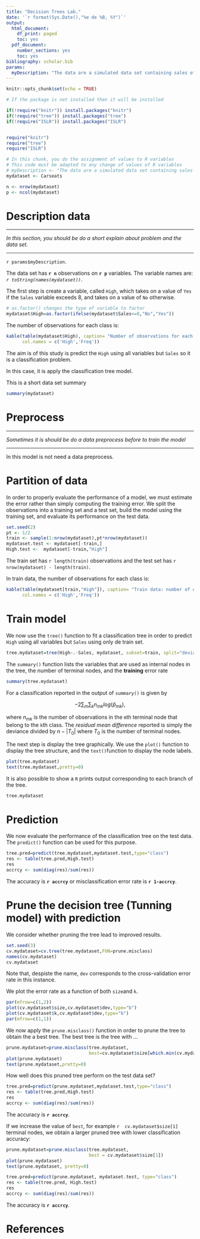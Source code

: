 ```yaml
---
title: "Decision Trees Lab."
date: '`r format(Sys.Date(),"%e de %B, %Y")`'
output:
  html_document:
    df_print: paged
    toc: yes
  pdf_document:
    number_sections: yes
    toc: yes
bibliography: scholar.bib
params:
  myDescription: "The data are a simulated data set containing sales of child car seats at different stores [@james2013introduction]"
---
```



\newpage


```r
knitr::opts_chunk$set(echo = TRUE)
```


```r
# If the package is not installed then it will be installed

if(!require("knitr")) install.packages("knitr")
if(!require("tree")) install.packages("tree")
if(!require("ISLR")) install.packages("ISLR")


require("knitr")
require("tree")
require("ISLR")


```


```r
# In this chunk, you do the assignment of values to R variables
# This code must be adapted to any change of values of R variables
# myDescription <- "The data are a simulated data set containing sales of child car seats at different stores [@james2013introduction]"
mydataset <- Carseats
```


```r
n <- nrow(mydataset)
p <- ncol(mydataset)
```

# Description data

***
_In this section,  you should be do a short explain about problem and the data set._

***


`r params$myDescription`. 

The data set has **`r n`** observations on **`r p`** variables. The variable names are: *`r toString(names(mydataset))`*.

The first step is create a variable, called `High`, which takes on a value of `Yes` if the `Sales`  variable exceeds 8, and takes on a value of `No` otherwise.

```r
# as.factor() changes the type of variable to factor
mydataset$High=as.factor(ifelse(mydataset$Sales<=8,"No","Yes"))
```

The number of observations for each class is:


```r
kable(table(mydataset$High), caption= "Number of observations for each class",
      col.names = c('High','Freq'))
```


The aim is of this study is predict the `High`  using all variables but `Sales` so it is a classification problem.

In this case, it is apply the classification tree model.

This is a short  data set summary

```r
summary(mydataset)
```



# Preprocess

***
_Sometimes it is  should be do a data preprocess before to train the model_

***

In this model is not need a data preprocess. 


# Partition of data

In order to properly evaluate the performance of a model, we must estimate the error rather than simply computing the training error. We split the observations into a training set and a test set, build the model using the training set, and evaluate its performance on the test data.


```r
set.seed(2)
pt <- 1/2
train <- sample(1:nrow(mydataset),pt*nrow(mydataset))
mydataset.test <- mydataset[-train,]
High.test <-  mydataset[-train,"High"]
```

The train set has `r length(train)` observations and the test set has `r nrow(mydataset) - length(train)`.

In train data, the number of observations for each class is:

```r
kable(table(mydataset[train,"High"]), caption= "Train data: number of observations for each class",
      col.names = c('High','Freq'))
```

# Train model 

We now use the `tree()` function to fit a classification tree in order to predict `High` using all variables but `Sales` using only de train set.

```r
tree.mydataset=tree(High~.-Sales, mydataset, subset=train, split="deviance")
```

The `summary()` function lists the variables that are used as internal nodes in the tree, the number of terminal nodes, and the **training** error rate

```r
summary(tree.mydataset)
```

For a classification reported in the output of `summary()` is given by

$$
-2 \sum_m \sum_k n_{mk} log(\hat{p}_{mk}),
$$

where $n_{mk}$ is the number of observations in the `m`th terminal node that belong to the `k`th class. The *residual mean difference* reported is simply the deviance divided by $n - |T_0|$ where $T_0$ is the number of terminal nodes. 


The next step is display the tree graphically. We use the `plot()` function to display the tree structure, and the `text()`function to display the node labels. 

```r
plot(tree.mydataset)
text(tree.mydataset,pretty=0)
```

It is also possible to show a `R` prints output corresponding to each branch of the tree. 

```r
tree.mydataset
```


# Prediction

We now evaluate the performance of the classification tree on the test data. The `predict()` function can be used for this purpose.


```r
tree.pred=predict(tree.mydataset,mydataset.test,type="class")
res <- table(tree.pred,High.test)
res
accrcy <- sum(diag(res)/sum(res))
```


The accuracy is **`r accrcy`** or misclassification error rate is **`r 1-accrcy`**.



# Prune the decision tree (Tunning model) with prediction

We consider whether pruning the tree lead to improved results. 

```r
set.seed(3)
cv.mydataset=cv.tree(tree.mydataset,FUN=prune.misclass)
names(cv.mydataset)
cv.mydataset
```


Note that, despiste the name, `dev` corresponds to the cross-validation error rate in this instance. 

We plot the error rate as a function of both `size`and `k`.

```r
par(mfrow=c(1,2))
plot(cv.mydataset$size,cv.mydataset$dev,type="b")
plot(cv.mydataset$k,cv.mydataset$dev,type="b")
par(mfrow=c(1,1))
```

We now apply the `prune.misclass()` function in order to prune the tree to obtain the a best tree. The best tree is the tree with ...

```r
prune.mydataset=prune.misclass(tree.mydataset,
                               best=cv.mydataset$size[which.min(cv.mydataset$dev)])
plot(prune.mydataset)
text(prune.mydataset,pretty=0)

```

How well does this pruned tree perform on the test data set?

```r
tree.pred=predict(prune.mydataset,mydataset.test,type="class")
res <- table(tree.pred,High.test)
res
accrcy <- sum(diag(res)/sum(res))
```

The accuracy is **`r accrcy`**.

If we increase the value of `best`, for example `r  cv.mydataset$size[1]` terminal nodes, we obtain a larger pruned tree with lower classification accuracy:

```r
prune.mydataset=prune.misclass(tree.mydataset, 
                               best = cv.mydataset$size[1])
plot(prune.mydataset)
text(prune.mydataset, pretty=0)
```

```r
tree.pred=predict(prune.mydataset, mydataset.test, type="class")
res <- table(tree.pred, High.test)
res
accrcy <- sum(diag(res)/sum(res))
```

The accuracy is **`r accrcy`**.


# References

